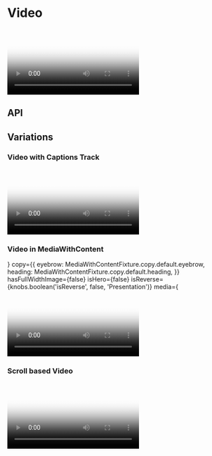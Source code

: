
<Meta title="Components/Video" component={Video} />

# Video

<Canvas>
  <Story name="Base component">
    <Video
      fallbackImage={{
        sizes: {
          large: './assets/images/MediaWithContent/video-poster.png',
          medium: './assets/images/MediaWithContent/video-poster.png',
          small: './assets/images/MediaWithContent/video-poster.png',
        },
      }}
      hasAllowAudio={knobs.boolean('hasAllowAudio', false, 'Attributes')}
      hasAutoplay={knobs.boolean('hasAutoplay', false, 'Attributes')}
      hasLoop={knobs.boolean('hasLoop', false, 'Attributes')}
      hasPlayInFullScreen={knobs.boolean(
        'hasPlayInFullScreen',
        false,
        'Presentation',
      )}
      isFullWidth={knobs.boolean('isFullWidth', true, 'Presentation')}
      isScrollBasedVideo={knobs.boolean(
        'isScrollBasedVideo',
        false,
        'Attributes',
      )}
      poster={{
        copy: {
          altText: 'How to Use Video for Tea Tree Leaf Facial Exfoliant',
        },
        sizes: {
          large: './assets/images/MediaWithContent/video-poster.png',
          medium: './assets/images/MediaWithContent/video-poster.png',
          small: './assets/images/MediaWithContent/video-poster.png',
        },
      }}
      sizes={{
        large: knobs.text(
          'large',
          'https://player.vimeo.com/external/225136214.hd.mp4?s=a01cd8b47f35767394e48dc01af10510ef8ff4dd&profile_id=174&size=large',
          'Content',
        ),
        medium: knobs.text(
          'medium',
          'https://player.vimeo.com/external/225136214.hd.mp4?s=a01cd8b47f35767394e48dc01af10510ef8ff4dd&profile_id=174&size=medium',
          'Content',
        ),
        small: knobs.text(
          'small',
          'https://player.vimeo.com/external/225136214.hd.mp4?s=a01cd8b47f35767394e48dc01af10510ef8ff4dd&profile_id=174&size=small',
          'Content',
        ),
        xLarge: knobs.text('xLarge', '', 'Content'),
        xSmall: knobs.text('xSmall', '', 'Content'),
      }}
    />
  </Story>
</Canvas>

## API

<ArgsTable of={Video} />

## Variations

### Video with Captions Track

<Canvas>
  <Story name="Video with Captions Track">
    <Video
      captions={{
        isActiveOnLoad: knobs.boolean('isActiveOnLoad', false, 'Captions'),
        shouldShowToggleButton: knobs.boolean(
          'shouldShowToggleButton',
          true,
          'Captions',
        ),
        toggleButtonTitle: knobs.text(
          'toggleButtonTitle',
          'toggle captions',
          'Captions',
        ),
        copy: {
          toggleButtonTitleOn: knobs.text(
            'copy.toggleButtonTitleOn',
            'toggle captions on',
            'Captions',
          ),
          toggleButtonTitleOff: knobs.text(
            'copy.toggleButtonTitleOff',
            'toggle captions off',
            'Captions',
          ),
        },
        languageCode: knobs.text('languageCode', 'en', 'Captions'),
        languageLabel: knobs.text('languageLabel', 'English', 'Captions'),
        fileUrl: knobs.text(
          'fileUrl',
          './assets/captions/Raeburn-How-to-Full-ENG.vtt',
          'Captions',
        ),
      }}
      hasAllowAudio={true}
      hasAutoplay={false}
      hasNativeControls={knobs.boolean(
        'hasNativeControls',
        false,
        'Presentation',
      )}
      hasPlayInFullScreen={knobs.boolean(
        'hasPlayInFullScreen',
        false,
        'Presentation',
      )}
      isFullWidth={true}
      poster={{
        copy: {
          altText: 'How to Use Video for Tea Tree Leaf Facial Exfoliant',
        },
        sizes: {
          large: './assets/images/MediaWithContent/video-poster.png',
          medium: './assets/images/MediaWithContent/video-poster.png',
          small: './assets/images/MediaWithContent/video-poster.png',
        },
      }}
      sizes={{
        large:
          'https://player.vimeo.com/external/507812856.hd.mp4?s=f0cb02e4e0a83d0a036e5955ad2273094294c2fc&profile_id=175',
        medium:
          'https://player.vimeo.com/external/507812856.hd.mp4?s=f0cb02e4e0a83d0a036e5955ad2273094294c2fc&profile_id=175',
        small:
          'https://player.vimeo.com/external/507812856.hd.mp4?s=f0cb02e4e0a83d0a036e5955ad2273094294c2fc&profile_id=175',
      }}
    />
  </Story>
</Canvas>

### Video in MediaWithContent

<Canvas>
  <Story name="Plays in full screen, placed in 50/50 Component">
    <MediaWithContent
      backgroundColor="#fffeef"
      content={
        <DefinitionList items={MediaWithContentFixture.definitionList.items} />
      }
      copy={{
        eyebrow: MediaWithContentFixture.copy.default.eyebrow,
        heading: MediaWithContentFixture.copy.default.heading,
      }}
      hasFullWidthImage={false}
      isHero={false}
      isReverse={knobs.boolean('isReverse', false, 'Presentation')}
      media={
        <Video
          fallbackImage={{
            sizes: {
              large: './assets/images/MediaWithContent/video-poster.png',
              medium: './assets/images/MediaWithContent/video-poster.png',
              small: './assets/images/MediaWithContent/video-poster.png',
            },
          }}
          hasAllowAudio={true}
          hasAutoplay={false}
          hasLoop={true}
          hasPlayInFullScreen={true}
          hasControls={true}
          isFullWidth={false}
          poster={{
            copy: {
              altText: 'How to Use Video for Tea Tree Leaf Facial Exfoliant',
            },
            sizes: {
              large: './assets/images/MediaWithContent/video-poster.png',
              medium: './assets/images/MediaWithContent/video-poster.png',
              small: './assets/images/MediaWithContent/video-poster.png',
            },
          }}
          sizes={{
            large:
              'https://player.vimeo.com/external/225136214.hd.mp4?s=a01cd8b47f35767394e48dc01af10510ef8ff4dd&profile_id=174',
            medium:
              'https://player.vimeo.com/external/225136214.hd.mp4?s=a01cd8b47f35767394e48dc01af10510ef8ff4dd&profile_id=174',
            small:
              'https://player.vimeo.com/external/225136214.hd.mp4?s=a01cd8b47f35767394e48dc01af10510ef8ff4dd&profile_id=174',
          }}
        />
      }
      theme={knobs.select('theme', ['dark', 'light'], 'dark', 'Presentation')}
    />
  </Story>
</Canvas>

### Scroll based Video

<Canvas>
  <Story name="Scroll baed Video">
    <div style={{ height: '500px' }} />
    <Video
      hasAllowAudio={false}
      hasAutoplay={true}
      hasControls={false}
      hasLoop={true}
      hasPlayInFullScreen={false}
      isFullWidth={true}
      isScrollBasedVideo={true}
      sizes={{
        large: knobs.text(
          'large',
          'https://player.vimeo.com/external/507812856.hd.mp4?s=f0cb02e4e0a83d0a036e5955ad2273094294c2fc&profile_id=175',
          'Content',
        ),
        medium: knobs.text(
          'medium',
          'https://player.vimeo.com/external/507812856.hd.mp4?s=f0cb02e4e0a83d0a036e5955ad2273094294c2fc&profile_id=175',
          'Content',
        ),
        small: knobs.text(
          'small',
          'https://player.vimeo.com/external/507812856.hd.mp4?s=f0cb02e4e0a83d0a036e5955ad2273094294c2fc&profile_id=175',
          'Content',
        ),
      }}
      poster={{
        copy: {
          altText: 'How to Use Video for Tea Tree Leaf Facial Exfoliant',
        },
        large: './assets/images/MediaWithContent/video-poster.png',
        medium: './assets/images/MediaWithContent/video-poster.png',
        small: './assets/images/MediaWithContent/video-poster.png',
      }}
    />
    <div style={{ height: '500px' }} />
  </Story>
</Canvas>
